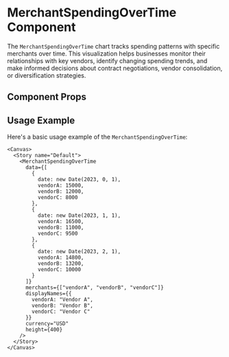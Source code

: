 

<Meta of={MerchantSpendingOverTime} />

# MerchantSpendingOverTime Component

The `MerchantSpendingOverTime` chart tracks spending patterns with specific merchants over time. This visualization helps businesses monitor their relationships with key vendors, identify changing spending trends, and make informed decisions about contract negotiations, vendor consolidation, or diversification strategies.

## Component Props

<Canvas of={MerchantSpendingOverTime.Default} />

<Controls />

## Usage Example

Here's a basic usage example of the `MerchantSpendingOverTime`:

```tsx
<Canvas>
  <Story name="Default">
    <MerchantSpendingOverTime 
      data={[
        { 
          date: new Date(2023, 0, 1), 
          vendorA: 15000, 
          vendorB: 12000, 
          vendorC: 8000 
        },
        { 
          date: new Date(2023, 1, 1), 
          vendorA: 16500, 
          vendorB: 11000, 
          vendorC: 9500 
        },
        { 
          date: new Date(2023, 2, 1), 
          vendorA: 14800, 
          vendorB: 13200, 
          vendorC: 10000 
        }
      ]}
      merchants={["vendorA", "vendorB", "vendorC"]}
      displayNames={{
        vendorA: "Vendor A",
        vendorB: "Vendor B",
        vendorC: "Vendor C"
      }}
      currency="USD"
      height={400}
    />
  </Story>
</Canvas>
``` 